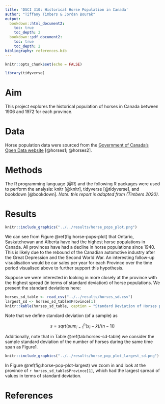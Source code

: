 ---
title: 'DSCI 310: Historical Horse Population in Canada'
author: "Tiffany Timbers & Jordan Bourak"
output:
  bookdown::html_document2:
    toc: true
    toc_depth: 2
  bookdown::pdf_document2:
    toc: true
    toc_depth: 2
bibliography: references.bib
---

```{r include = FALSE}
knitr::opts_chunk$set(echo = FALSE)
```

```{r message = FALSE, warning = FALSE}
library(tidyverse)
```

# Aim

This project explores the historical population of horses in Canada between 1906 and 1972 for each province.

# Data

Horse population data were sourced from the [Government of Canada's Open Data website](http://open.canada.ca/en/open-data) [@horses1; @horses2].

# Methods

The R programming language [@R] and the following R packages were used to perform the analysis: knitr [@knitr], tidyverse [@tidyverse], and bookdown [@bookdown]. *Note: this report is adapted from (Timbers 2020).*

# Results

```{r horse-pops-plot, echo=FALSE, message=FALSE, warning = FALSE, out.width="85%", fig.cap = "Horse populations for all provinces in Canada from 1906 - 1972"}
knitr::include_graphics("../../results/horse_pops_plot.png")
```


We can see from Figure \@ref(fig:horse-pops-plot) that Ontario, Saskatchewan and Alberta have had the highest horse populations in Canada. All provinces have had a decline in horse populations since 1940. This is likely due to the rebound of the Canadian automotive industry after the Great Depression and the Second World War. An interesting follow-up visualisation would be car sales per year for each Province over the time period visualised above to further support this hypothesis.

Suppose we were interested in looking in more closely at the province with the highest spread (in terms of standard deviation) of horse populations. We present the standard deviations here:

```{r horses-sd-table, echo=FALSE, message=FALSE, warning=FALSE}
horses_sd_table <- read_csv("../../results/horses_sd.csv")
largest_sd <- horses_sd_table$Province[1]
knitr::kable(horses_sd_table, caption = "Standard Deviation of Horses per Province")
```

Note that we define standard deviation (of a sample) as

$$s = sqrt( sum_{i = 1}^n(x_i - \bar{x}) / (n-1))$$

Additionally, note that in Table \@ref(tab:horses-sd-table) we consider the sample standard deviation of the number of horses during the same time span as Figure1.

```{r horse-pop-plot-largest, echo=FALSE, message=FALSE, warning = FALSE, out.width="65%", fig.cap = "Horse populations for the province with the largest standard deviation"}
knitr::include_graphics("../../results/horse_pop_plot_largest_sd.png")
```


In Figure \@ref(fig:horse-pop-plot-largest) we zoom in and look at the province of `r horses_sd_table$Province[1]`, which had the largest spread of values in terms of standard deviation.

# References
